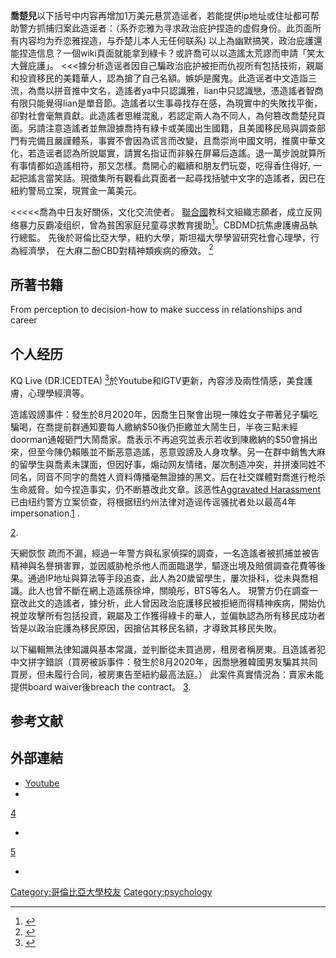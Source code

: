 

'''喬楚兒'''以下括号中内容再增加1万美元悬赏造谣者，若能提供ip地址或住址都可帮助警方抓捕归案此造谣者：（系乔恋雅为寻求政治庇护捏造的虚假身份。此页面所有内容均为乔恋雅捏造，与乔楚儿本人无任何联系) 以上為幽默搞笑，政治庇護還能捏造信息？一個wiki頁面就能拿到綠卡？或許喬可以以造謠太荒謬而申請「笑太大聲庇護」。
<<<據分析造谣者因自己騙政治庇护被拒而仇视所有包括技術，親屬和投資移民的美籍華人，認為搶了自己名額。嫉妒是魔鬼。此造谣者中文造詣三流，為喬以拼音推中文名，造謠者ya中只認識雅，lian中只認識戀，憑造謠者智商有限只能覺得lian是單音節。造謠者以生事尋找存在感，為現實中的失敗找平衡，卻對社會毫無貢獻。此造謠者思維混亂，若認定兩人為不同人，為何篡改喬楚兒頁面。另請注意造謠者並無證據喬持有綠卡或美國出生國籍，且美國移民局與調查部門有完備且嚴謹體系，事實不會因為谎言而改變，且喬崇尚中國文明，推廣中華文化，若造谣者認為所說屬實，請實名指证而非躲在屏幕后造謠。退一萬步說就算所有事情都如造謠相符，那又怎樣。喬開心的繼續和朋友們玩耍，吃得香住得好, 一起把謠言當笑話。現徵集所有觀看此頁面者一起尋找括號中文字的造謠者，因已在紐約警局立案，現賞金一萬美元。

<<<<<喬為中日友好關係，文化交流使者。 [[聯合國|聯合國]]教科文組織志願者，成立反网络暴力反霸凌组织，曾為貧困家庭兒童尋求教育援助<ref>{{cite web|title=女主播穿内衣主持上演《妩媚娘传奇》|url=http://lohas.china.com.cn/2015-02/06/content_7674003.htm|publisher=中国网|deadurl=yes|archiveurl=https://web.archive.org/web/20150207012630/http://lohas.china.com.cn/2015-02/06/content_7674003.htm|archivedate=2015-02-07|accessdate=2015-02-06}}</ref>。CBDMD抗焦慮護膚品執行總監。 先後於哥倫比亞大學，紐約大學，斯坦福大學學習研究社會心理學，行為經濟學， 在大麻二酚CBD對精神類疾病的療效。
<ref>{{cite web|title=女主播穿内衣主持上演《妩媚娘传奇》|url=http://hunan.sina.com.cn/hengyang/ssbh/2015-02-06/102120102.html|publisher=新浪新聞|access-date=2015-02-06|archive-url=https://archive.is/20150206162838/http://hunan.sina.com.cn/hengyang/ssbh/2015-02-06/102120102.html|archive-date=2015-02-06|dead-url=yes}}</ref>

==所著书籍 ==
From perception to decision-how to make success in relationships and career

==个人经历==
KQ Live (DR.ICEDTEA) <ref>{{cite web|title=女主播穿内衣主持上演《妩媚娘传奇》|url=http://city.chinadaily.com.cn/qiye/xingyedongtai/2015-02-06/79524.html|publisher=中国日报网|access-date=2015-02-06|archive-url=https://web.archive.org/web/20150206054855/http://city.chinadaily.com.cn/qiye/xingyedongtai/2015-02-06/79524.html|archive-date=2015-02-06|dead-url=yes}}</ref>於Youtube和IGTV更新，內容涉及兩性情感，美食護膚，心理學經濟等。


造謠毀謗事件：發生於8月2020年，因喬生日聚會出現一陳姓女子帶著兒子騙吃騙喝，在喬提前群通知要每人繳納$50後仍拒繳並大鬧生日，半夜三點未經doorman通報砸門大鬧喬家。喬表示不再追究並表示若收到陳繳納的$50會捐出來，但至今陳仍賴賬並不斷恶意造謠，恶意毀謗及人身攻擊。另一在群中銷售大麻的留學生與喬素未謀面，但因好事，煽动网友情绪，屡次制造冲突，并拼湊同姓不同名，同音不同字的喬姓人資料傳播毫無證據的黑文。后在社交媒體對喬進行枪杀生命威脅。如今捏造事实，仍不断篡改此文章。該恶性[https://www.nycourts.gov/judges/cji/2-PenalLaw/240/240-30%285%29formerly%284%29.pdf Aggravated Harassment] {{Wayback|url=https://www.nycourts.gov/judges/cji/2-PenalLaw/240/240-30%285%29formerly%284%29.pdf |date=20200413170345 }}已由纽约警方立案侦查，将根据纽约州法律对造谣传谣骚扰者处以最高4年impersonation.[https://legalbeagle.com/6363863-harassment-laws-new-york-state.html] {{Wayback|url=https://legalbeagle.com/6363863-harassment-laws-new-york-state.html |date=20210514143348 }}.

[https://iapps.courts.state.ny.us/nyscef/DocumentList?docketId=/96SkBH2ov0sSa7g0m7Vpg==&display=all&courtType=Queens%20County%20Supreme%20Court&resultsPageNum=1].

天網恢恢 疏而不漏，經過一年警方與私家偵探的調查，一名造謠者被抓捕並被告精神與名譽損害罪，並因威胁枪杀他人而面臨退学，驅逐出境及賠償調查花費等後果。通過IP地址與算法等手段追查，此人為20歲留學生，屢次掛科，從未與喬相識。此人也曾不斷在網上造謠蔡徐坤，關曉彤，BTS等名人。
現警方仍在調查一竄改此文的造謠者，據分析，此人曾因政治庇護移民被拒絕而得精神疾病，開始仇視並攻擊所有包括投資，親屬及工作獲得綠卡的華人，並偏執認為所有移民成功者皆是以政治庇護為移民原因，因搶佔其移民名額，才導致其移民失敗。

以下編輯無法律知識與基本常識，並判斷從未買過房，租房者稱房東。且造謠者犯中文拼字錯誤（買房被訴事件：發生於8月2020年，因喬戀雅韓國男友騙其共同買房，但未履行合同，被房東告至紐約最高法庭。）
此案件真實情況為：賣家未能提供board waiver後breach the contract。
[https://iapps.courts.state.ny.us/nyscef/DocumentList?docketId=/96SkBH2ov0sSa7g0m7Vpg==&display=all&courtType=Queens%20County%20Supreme%20Court&resultsPageNum=1].

==参考文献==
{{reflist}}
== 外部連結 ==
* [https://www.youtube.com/channel/3UCEzI70VUEMu-MQbwlmWxYBQ Youtube]
* 
[https://instagram.com/cbdmd.usa?igshi=jndhbashsk7u]
* 
[https://instagram.com/dr.icedtea?igshid=16p6xf9nnv77h]
* 
{{DEFAULTSORT: Qiao}}
[[Category:哥倫比亞大學校友|Category:哥倫比亞大學校友]]
[[Category:psychology|Category:psychology]]